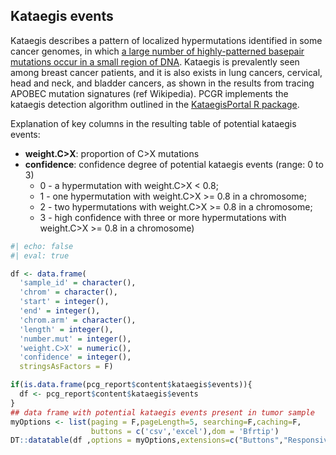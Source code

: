 ## Kataegis events

Kataegis describes a pattern of localized hypermutations identified in some cancer genomes, in which [a large number of highly-patterned basepair mutations occur in a small region of DNA](https://en.wikipedia.org/wiki/Kataegis). Kataegis is prevalently seen among breast cancer patients, and it is also exists in lung cancers, cervical, head and neck, and bladder cancers, as shown in the results from tracing APOBEC mutation signatures (ref Wikipedia). PCGR implements the kataegis detection algorithm outlined in the [KataegisPortal R package](https://github.com/MeichunCai/KataegisPortal). 

Explanation of key columns in the resulting table of potential kataegis events: 

* __weight.C>X__: proportion of C>X mutations
* __confidence__: confidence degree of potential kataegis events (range: 0 to 3)
    - 0 - a hypermutation with weight.C>X < 0.8; 
    - 1 - one hypermutation with weight.C>X >= 0.8 in a chromosome; 
    - 2 - two hypermutations with weight.C>X >= 0.8 in a chromosome; 
    - 3 - high confidence with three or more hypermutations with weight.C>X >= 0.8 in a chromosome)


```r
#| echo: false
#| eval: true

df <- data.frame(
  'sample_id' = character(), 
  'chrom' = character(), 
  'start' = integer(), 
  'end' = integer(),
  'chrom.arm' = character(), 
  'length' = integer(), 
  'number.mut' = integer(), 
  'weight.C>X' = numeric(),
  'confidence' = integer(), 
  stringsAsFactors = F)

if(is.data.frame(pcg_report$content$kataegis$events)){
  df <- pcg_report$content$kataegis$events
}
## data frame with potential kataegis events present in tumor sample
myOptions <- list(paging = F,pageLength=5, searching=F,caching=F,
                  buttons = c('csv','excel'),dom = 'Bfrtip')
DT::datatable(df ,options = myOptions,extensions=c("Buttons","Responsive"))

``` 
   
